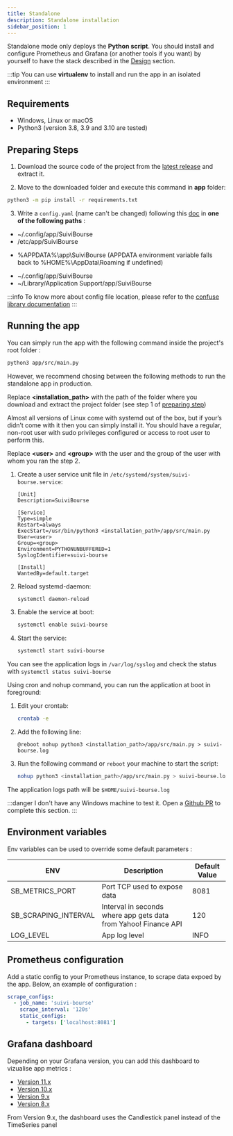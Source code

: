```yaml
---
title: Standalone
description: Standalone installation
sidebar_position: 1
---
```



Standalone mode only deploys the **Python script**. You should install and configure Prometheus and Grafana (or another tools if you want) by yourself to have the stack described in the [Design](/docs/intro/design) section. 

:::tip
You can use **virtualenv** to install and run the app in an isolated environment
:::

## Requirements
* Windows, Linux or macOS 
* Python3 (version 3.8, 3.9 and 3.10 are tested)

## Preparing Steps

1. Download the source code of the project from the [latest release](https://github.com/pbrissaud/suivi-bourse/releases/latest) and extract it.

2. Move to the downloaded folder and execute this command in **app** folder: 
```Bash
python3 -m pip install -r requirements.txt
```

3. Write a `config.yaml` (name can't be changed) following this [doc](/docs/intro/config) in **one of the following paths** : 

<Tabs>
<TabItem value="linux" label="Linux">

- ~/.config/app/SuiviBourse
- /etc/app/SuiviBourse

</TabItem>
<TabItem value="windows" label="Windows">

- %APPDATA%\app\SuiviBourse (APPDATA environment variable falls back to %HOME%\AppData\Roaming if undefined)

</TabItem>
<TabItem value="macos" label="MacOs">

- ~/.config/app/SuiviBourse
- ~/Library/Application Support/app/SuiviBourse

</TabItem>
</Tabs>


:::info
To know more about config file location, please refer to the [confuse library documentation](https://confuse.readthedocs.io/en/latest/usage.html#search-paths)
:::

## Running the app 

You can simply run the app with the following command inside the project's root folder : 
```bash
python3 app/src/main.py 
```

However, we recommend chosing between the following methods to run the standalone app in production.

Replace **\<installation_path\>** with the path of the folder where you download and extract the project folder (see step 1 of [preparing step](#preparing-steps))

<Tabs>
<TabItem value="systemd" label="SystemD (Linux)">

Almost all versions of Linux come with systemd out of the box, but if your’s didn’t come with it then you can simply install it. You should have a regular, non-root user with sudo privileges configured or access to root user to perform this.

Replace **\<user\>** and **\<group\>** with the user and the group of the user with whom you ran the step 2.

1. Create a user service unit file in `/etc/systemd/system/suivi-bourse.service`: 

    ```
    [Unit]
    Description=SuiviBourse

    [Service]
    Type=simple
    Restart=always
    ExecStart=/usr/bin/python3 <installation_path>/app/src/main.py
    User=<user>
    Group=<group>
    Environment=PYTHONUNBUFFERED=1
    SyslogIdentifier=suivi-bourse

    [Install]
    WantedBy=default.target
    ```
2. Reload systemd-daemon:
    ```bash
    systemctl daemon-reload
    ``` 

3. Enable the service at boot: 
    ```bash
    systemctl enable suivi-bourse 
    ```

4. Start the service:
    ```bash
    systemctl start suivi-bourse
    ```

You can see the application logs in `/var/log/syslog` and check the status with `systemctl status suivi-bourse`

</TabItem>
<TabItem value="cron" label="Cron (Linux + MacOS)">

Using cron and nohup command, you can run the application at boot in foreground:

1. Edit your crontab:
    ```bash
    crontab -e
    ```

2. Add the following line:
    ```
    @reboot nohup python3 <installation_path>/app/src/main.py > suivi-bourse.log  
    ```

3. Run the following command or `reboot` your machine to start the script:
    ```bash
    nohup python3 <installation_path>/app/src/main.py > suivi-bourse.log &
    ```

The application logs path will be `$HOME/suivi-bourse.log`

</TabItem>
<TabItem value="windows" label="Windows Service">

:::danger
I don't have any Windows machine to test it. Open a [Github PR](https://github.com/pbrissaud/suivi-bourse/pulls) to complete this section.
:::

</TabItem>
</Tabs>

## Environment variables

Env variables can be used to override some default parameters : 

| ENV                  | Description                                                     | Default Value |
|----------------------|-----------------------------------------------------------------|---------------|
| SB_METRICS_PORT      | Port TCP used to expose data                                    | 8081          |
| SB_SCRAPING_INTERVAL | Interval in seconds where app gets data from Yahoo! Finance API | 120           |
| LOG_LEVEL            | App log level                                                   | INFO          |
 
## Prometheus configuration

Add a static config to your Prometheus instance, to scrape data expoed by the app. Below, an example of configuration :

```yaml title=/etc/prometheus/prometheus.yaml   
scrape_configs:
  - job_name: 'suivi-bourse'
    scrape_interval: '120s'
    static_configs:
      - targets: ['localhost:8081']
```

## Grafana dashboard

Depending on your Grafana version, you can add this dashboard to vizualise app metrics :
- [Version 11.x](https://github.com/pbrissaud/suivi-bourse/blob/master/assets/grafana-dashboard-external-v11.json)
- [Version 10.x](https://github.com/pbrissaud/suivi-bourse/blob/master/assets/grafana-dashboard-external-v10.json)
- [Version 9.x](https://github.com/pbrissaud/suivi-bourse/blob/master/assets/grafana-dashboard-external-v9.json)
- [Version 8.x](https://github.com/pbrissaud/suivi-bourse/blob/master/assets/grafana-dashboard-external-v8.json)

From Version 9.x, the dashboard uses the Candlestick panel instead of the TimeSeries panel